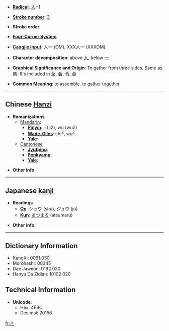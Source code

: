 * '''[[Wiktionary:Chinese radical index| Radical]]''': [[Wiktionary:Chinese radical index 人|人]]+1

* '''[[Wiktionary:Chinese total strokes index|Stroke number]]''': [[Wiktionary:Chinese total strokes index 3|3]]

* '''Stroke order''': 

* '''[[Wiktionary:Chinese four corner index|Four-Corner System]]''': 

* '''[[Wiktionary:Chinese Cangjie index|Cangjie input]]''': 人一 (OM), XXX人一 (XXXOM)

* '''Character decomposition''': above [[人]], below [[一]]

* '''Graphical Significance and Origin''': To gather from three sides. Same as [[集]]. It's included in [[全]], [[会]], [[令]], [[僉]]

* '''Common Meaning''': to assemble. to gather together 

----

== Chinese [[Hanzi]] ==

* '''Romanizations'''
** [[Mandarin]]:
*** '''[[Pinyin]]''': jí (ji2), wú (wu2)
*** '''[[Wade-Giles]]''': chi<sup>2</sup>, wu<sup>2</sup>
*** '''[[Yale]]''': 
**[[Cantonese]]
***'''[[Jyutping]]''':
***'''[[Penkyamp]]''': 
***'''[[Yale]]''': 

* '''Other info''': 

----

== Japanese [[kanji]] ==

* '''Readings'''
** '''[[On]]''': シュウ (shū), ジュウ (jū)
** '''[[Kun]]''': [[あつまる]] (atsumaru)

* '''Other info''':  

----

== Dictionary Information ==

* KangXi: 0091.030
* Morohashi: 00345
* Dae Jaweon: 0192.020
* Hanyu Da Zidian: 10102.020

== Technical Information ==

* '''Unicode''':
** Hex: 4EBC
** Decimal: 20156

[[fr:亼]]